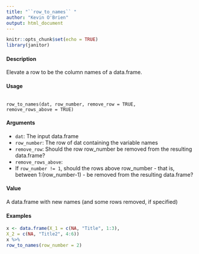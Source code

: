```yaml
---
title: "``row_to_names`` "
author: "Kevin O'Brien"
output: html_document
---
```


```r
knitr::opts_chunk$set(echo = TRUE)
library(janitor)
```

#### Description
Elevate a row to be the column names of a data.frame.

#### Usage 

<pre><code>
row_to_names(dat, row_number, remove_row = TRUE,
remove_rows_above = TRUE)
</code></pre> 

#### Arguments
* ``dat``: The input data.frame
* ``row_number``: The row of dat containing the variable names
* ``remove_row``: Should the row row_number be removed from the resulting data.frame?
* ``remove_rows_above``: 
 - If ``row_number != 1``, should the rows above row_number - that is, between 1:(row_number-1) - be removed from the resulting data.frame?

#### Value
A data.frame with new names (and some rows removed, if specified)

#### Examples

```r
x <- data.frame(X_1 = c(NA, "Title", 1:3),
X_2 = c(NA, "Title2", 4:6))
x %>%
row_to_names(row_number = 2)
```
